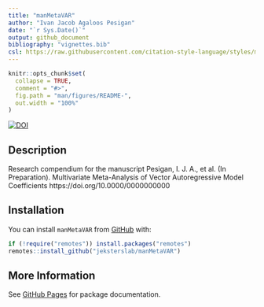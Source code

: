 ```yaml
---
title: "manMetaVAR"
author: "Ivan Jacob Agaloos Pesigan"
date: "`r Sys.Date()`"
output: github_document
bibliography: "vignettes.bib"
csl: https://raw.githubusercontent.com/citation-style-language/styles/master/apa.csl
---
```


<!-- README.md is generated from .setup/readme/README.Rmd. Please edit that file -->

```r
knitr::opts_chunk$set(
  collapse = TRUE,
  comment = "#>",
  fig.path = "man/figures/README-",
  out.width = "100%"
)
```

<!-- badges: start -->
[![DOI](https://zenodo.org/badge/DOI/10.0000/0000000000.svg)](https://doi.org/10.0000/0000000000)
<!-- badges: end -->

## Description

Research compendium for the manuscript
Pesigan, I. J. A., et al. (In Preparation).
Multivariate Meta-Analysis of Vector Autoregressive Model Coefficients
https://doi.org/10.0000/0000000000

## Installation

You can install `manMetaVAR` from
[GitHub](https://github.com/jeksterslab/manMetaVAR) with:

```r
if (!require("remotes")) install.packages("remotes")
remotes::install_github("jeksterslab/manMetaVAR")
```

## More Information

See
[GitHub Pages](https://jeksterslab.github.io/manMetaVAR/index.html)
for package documentation.
